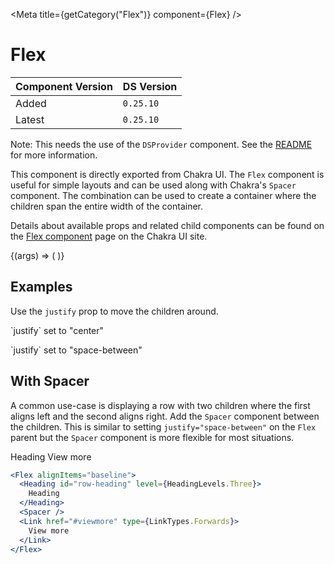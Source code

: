 

<Meta title={getCategory("Flex")} component={Flex} />

# Flex

| Component Version | DS Version |
| ----------------- | ---------- |
| Added             | `0.25.10`  |
| Latest            | `0.25.10`  |

Note: This needs the use of the `DSProvider` component. See the
[README](https://nypl.github.io/nypl-design-system/storybook-static/?path=/story/chakra-ui--page#dsprovider)
for more information.

This component is directly exported from Chakra UI. The `Flex` component is
useful for simple layouts and can be used along with Chakra's `Spacer` component.
The combination can be used to create a container where the children span the
entire width of the container.

Details about available props and related child components can be found on the
[Flex component](https://chakra-ui.com/docs/layout/flex) page on the Chakra UI site.

<Canvas>
  <Story
    name="Flex"
    args={{
      alignItems: "baseline",
    }}
  >
    {(args) => (
      <Flex {...args}>
        <Box w="20" h="20" bg="brand.primary" />
        <Box w="20" h="20" bg="brand.secondary" />
        <Box w="20" h="20" bg="brand.primary" />
        <Box w="20" h="20" bg="brand.secondary" />
        <Box w="20" h="20" bg="brand.primary" />
      </Flex>
    )}
  </Story>
</Canvas>

## Examples

Use the `justify` prop to move the children around.

<Canvas>
  <DSProvider>
    <VStack align="stretch">
      <div>
        <p>`justify` set to "center"</p>
        <Flex alignItems="baseline" justify="center">
          <Box w="20" h="20" bg="brand.primary" />
          <Box w="20" h="20" bg="brand.secondary" />
          <Box w="20" h="20" bg="brand.primary" />
          <Box w="20" h="20" bg="brand.secondary" />
          <Box w="20" h="20" bg="brand.primary" />
        </Flex>
      </div>
      <div>
        <p>`justify` set to "space-between"</p>
        <Flex alignItems="baseline" justify="space-between">
          <Box w="20" h="20" bg="brand.primary" />
          <Box w="20" h="20" bg="brand.secondary" />
          <Box w="20" h="20" bg="brand.primary" />
          <Box w="20" h="20" bg="brand.secondary" />
          <Box w="20" h="20" bg="brand.primary" />
        </Flex>
      </div>
    </VStack>
  </DSProvider>
</Canvas>

## With Spacer

A common use-case is displaying a row with two children where the first aligns
left and the second aligns right. Add the `Spacer` component between the children.
This is similar to setting `justify="space-between"` on the `Flex` parent but
the `Spacer` component is more flexible for most situations.

<Canvas>
  <DSProvider>
    <Flex alignItems="baseline">
      <Heading id="row-heading" level={HeadingLevels.Three}>
        Heading
      </Heading>
      <Spacer />
      <Link href="#viewmore" type={LinkTypes.Forwards}>
        View more
      </Link>
    </Flex>
  </DSProvider>
</Canvas>

```jsx
<Flex alignItems="baseline">
  <Heading id="row-heading" level={HeadingLevels.Three}>
    Heading
  </Heading>
  <Spacer />
  <Link href="#viewmore" type={LinkTypes.Forwards}>
    View more
  </Link>
</Flex>
```
